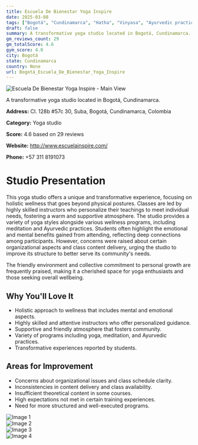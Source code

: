 ```yaml
---
title: Escuela De Bienestar Yoga Inspire
date: 2025-03-08
tags: ["Bogotá", "Cundinamarca", "Hatha", "Vinyasa", "Ayurvedic practices", "holistic wellness", "community", "Bogotá"]  
draft: false
summary: A transformative yoga studio located in Bogotá, Cundinamarca.
gm_reviews_count: 29
gm_totalScore: 4.6
gym_score: 4.0
city: Bogotá
state: Cundinamarca
country: None
url: Bogotá_Escuela_De_Bienestar_Yoga_Inspire
---
```


<div className="aspect-[16/9] relative my-8">
  <img 
    src="https://lh5.googleusercontent.com/p/AF1QipNK8-pL9On42MbHrlbeJuP-JwPYDnlmHVJOSCn0=w1920-h1080-k-no"
    alt="Escuela De Bienestar Yoga Inspire - Main View"
    className="object-cover absolute inset-0 w-full h-full rounded-lg"
  />
</div>

A transformative yoga studio located in Bogotá, Cundinamarca.

**Address:** Cl. 128b #57c 30, Suba, Bogotá, Cundinamarca, Colombia

**Category:** Yoga studio

**Score:** 4.6 based on 29 reviews

**Website:** http://www.escuelainspire.com/

**Phone:** +57 311 8191073

# Studio Presentation

This yoga studio offers a unique and transformative experience, focusing on holistic wellness that goes beyond physical postures. Classes are led by highly skilled instructors who personalize their teachings to meet individual needs, fostering a warm and supportive atmosphere. The studio provides a variety of yoga styles alongside various wellness programs, including meditation and Ayurvedic practices. Students often highlight the emotional and mental benefits gained from attending, reflecting deep connections among participants. However, concerns were raised about certain organizational aspects and class content delivery, urging the studio to improve its structure to better serve its community's needs.

The friendly environment and collective commitment to personal growth are frequently praised, making it a cherished space for yoga enthusiasts and those seeking overall wellbeing.

## Why You'll Love It

- Holistic approach to wellness that includes mental and emotional aspects.
- Highly skilled and attentive instructors who offer personalized guidance.
- Supportive and friendly atmosphere that fosters community.
- Variety of programs including yoga, meditation, and Ayurvedic practices.
- Transformative experiences reported by students.

## Areas for Improvement

- Concerns about organizational issues and class schedule clarity.
- Inconsistencies in content delivery and class availability.
- Insufficient theoretical content in some courses.
- High expectations not met in certain training experiences.
- Need for more structured and well-executed programs.

<div className="grid grid-cols-1 xl:grid-cols-2 gap-4 my-8">
<div className="aspect-[4/3] relative"><img src="https://lh5.googleusercontent.com/p/AF1QipMHcHMfZCGW_JRNdsLIna7BW2uubWtJ3hXctI1Y=w1920-h1080-k-no" alt="Image 1" className="object-cover absolute inset-0 w-full h-full rounded-lg" /></div>
<div className="aspect-[4/3] relative"><img src="https://lh5.googleusercontent.com/p/AF1QipPHqdwdA3MTSuq-6CuIA6RvC3KMnEJvVKTZ7f24=w1920-h1080-k-no" alt="Image 2" className="object-cover absolute inset-0 w-full h-full rounded-lg" /></div>
<div className="aspect-[4/3] relative"><img src="https://lh5.googleusercontent.com/p/AF1QipOizNi4pP6m6nua-EmveaUffExUoBWQl1nk0xdF=w1920-h1080-k-no" alt="Image 3" className="object-cover absolute inset-0 w-full h-full rounded-lg" /></div>
<div className="aspect-[4/3] relative"><img src="https://lh5.googleusercontent.com/p/AF1QipNBT21B0-m4_G0HUXtDSlGTOeaIo8d1ZvFmM0_F=w1920-h1080-k-no" alt="Image 4" className="object-cover absolute inset-0 w-full h-full rounded-lg" /></div>
</div>